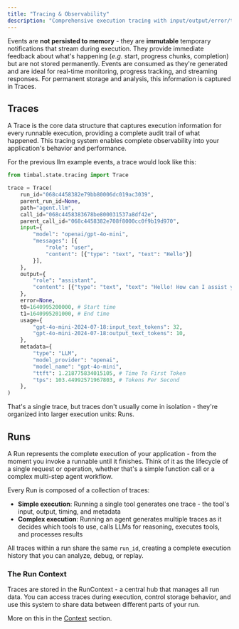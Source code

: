 ```yaml
---
title: "Tracing & Observability"
description: "Comprehensive execution tracing with input/output/error/timing capture for complete observability."
---
```


Events are **not persisted to memory** - they are **immutable** temporary notifications that stream during execution. They provide immediate feedback about what's happening (_e.g._ start, progress chunks, completion) but are not stored permanently. Events are consumed as they're generated and are ideal for real-time monitoring, progress tracking, and streaming responses. For permanent storage and analysis, this information is captured in Traces.

## Traces

A Trace is the core data structure that captures execution information for every runnable execution, providing a complete audit trail of what happened. This tracing system enables complete observability into your application's behavior and performance.

For the previous llm example events, a trace would look like this:

```python
from timbal.state.tracing import Trace

trace = Trace(
    run_id="068c4458382e79bb80006dc019ac3039",
    parent_run_id=None,
    path="agent.llm",
    call_id="068c4458383678be800031537a8df42e", 
    parent_call_id="068c4458382e708f8000cc0f9b19d970",
    input={
        "model": "openai/gpt-4o-mini", 
        "messages": [{
            "role": "user", 
            "content": [{"type": "text", "text": "Hello"}]
        }], 
    },
    output={
        "role": "assistant", 
        "content": [{"type": "text", "text": "Hello! How can I assist you today?"}]
    },
    error=None,
    t0=1640995200000, # Start time
    t1=1640995201000, # End time
    usage={
        "gpt-4o-mini-2024-07-18:input_text_tokens": 32, 
        "gpt-4o-mini-2024-07-18:output_text_tokens": 10,
    },
    metadata={
        "type": "LLM", 
        "model_provider": "openai", 
        "model_name": "gpt-4o-mini", 
        "ttft": 1.218775834015105, # Time To First Token
        "tps": 103.44992571967803, # Tokens Per Second
    },
)
```

That's a single trace, but traces don't usually come in isolation - they're organized into larger execution units: Runs.

## Runs

A Run represents the complete execution of your application - from the moment you invoke a runnable until it finishes. Think of it as the lifecycle of a single request or operation, whether that's a simple function call or a complex multi-step agent workflow.

Every Run is composed of a collection of traces:

- **Simple execution**: Running a single tool generates one trace - the tool's input, output, timing, and metadata
- **Complex execution**: Running an agent generates multiple traces as it decides which tools to use, calls LLMs for reasoning, executes tools, and processes results

All traces within a run share the same `run_id`, creating a complete execution history that you can analyze, debug, or replay.

### The Run Context

Traces are stored in the RunContext - a central hub that manages all run data. You can access traces during execution, control storage behavior, and use this system to share data between different parts of your run.

More on this in the [Context](./context) section.
